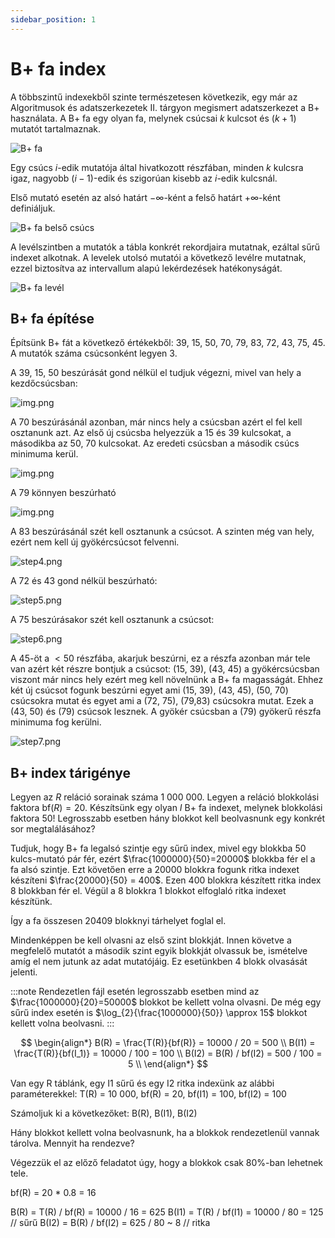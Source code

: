 ```yaml
---
sidebar_position: 1
---
```


# B+ fa index

A többszintű indexekből szinte természetesen következik, egy már az Algoritmusok és adatszerkezetek II. tárgyon
megismert adatszerkezet a B+ használata. A B+ fa egy olyan fa, melynek csúcsai $k$ kulcsot és $(k+1)$ mutatót
tartalmaznak.

![B+ fa](/img/databases2/indexes/b_plus_tree.png)

Egy csúcs $i$-edik mutatója által hivatkozott részfában, minden $k$ kulcsra igaz, nagyobb $(i - 1)$-edik és szigorúan
kisebb az $i$-edik kulcsnál.

Első mutató esetén az alsó határt $-\infty$-ként a felső határt $+\infty$-ként definiáljuk.

![B+ fa belső csúcs](/img/databases2/indexes/b_plus_tree_inner_node.png)

A levélszintben a mutatók a tábla konkrét rekordjaira mutatnak, ezáltal sűrű indexet alkotnak. A levelek utolsó mutatói
a következő levélre mutatnak, ezzel biztosítva az intervallum alapú lekérdezések hatékonyságát.

![B+ fa levél](/img/databases2/indexes/b_plus_tree_leaf.png)
## B+ fa építése

Építsünk B+ fát a következő értékekből: 39, 15, 50, 70, 79, 83, 72, 43, 75, 45. A mutatók száma csúcsonként legyen 3.

A 39, 15, 50 beszúrását gond nélkül el tudjuk végezni, mivel van hely a kezdőcsúcsban:

![img.png](/img/databases2/indexes/b_plus_tree_insert/step1.png)

A 70 beszúrásánál azonban, már nincs hely a csúcsban azért el fel kell osztanunk azt.
Az első új csúcsba helyezzük a 15 és 39 kulcsokat, a másodikba az 50, 70 kulcsokat.
Az eredeti csúcsban a második csúcs minimuma kerül.

![img.png](/img/databases2/indexes/b_plus_tree_insert/step2.png)

A 79 könnyen beszúrható

![img.png](/img/databases2/indexes/b_plus_tree_insert/step3.png)

A 83 beszúrásánál szét kell osztanunk a csúcsot. A szinten még van hely, ezért nem kell új gyökércsúcsot felvenni.

![step4.png](/img/databases2/indexes/b_plus_tree_insert/step4.png)

A 72 és 43 gond nélkül beszúrható:

![step5.png](/img/databases2/indexes/b_plus_tree_insert/step5.png)

A 75 beszúrásakor szét kell osztanunk a csúcsot:

![step6.png](/img/databases2/indexes/b_plus_tree_insert/step6.png)

A 45-öt a $<50$ részfába, akarjuk beszúrni, ez a részfa azonban már tele van azért két részre bontjuk a csúcsot:
(15, 39), (43, 45) a gyökércsúcsban viszont már nincs hely ezért meg kell növelnünk a B+ fa magasságát. Ehhez két új
csúcsot fogunk beszúrni egyet ami (15, 39), (43, 45), (50, 70) csúcsokra mutat és egyet ami a (72, 75), (79,83)
csúcsokra mutat. Ezek a (43, 50) és (79) csúcsok lesznek. A gyökér csúcsban a (79) gyökerű részfa minimuma fog kerülni.

![step7.png](/img/databases2/indexes/b_plus_tree_insert/step7.png)
## B+ index tárigénye

Legyen az $R$ reláció sorainak száma 1 000 000. Legyen a reláció blokkolási faktora $\mathrm{bf}(R) = 20$. Készítsünk
egy olyan $I$ B+ fa indexet, melynek blokkolási faktora 50! Legrosszabb esetben hány blokkot kell beolvasnunk egy
konkrét sor megtalálásához?

Tudjuk, hogy B+ fa legalsó szintje egy sűrű index, mivel egy blokkba $50$ kulcs-mutató pár fér, ezért
$\frac{1000000}{50}=20000$ blokkba fér el a fa alsó szintje. Ezt követően erre a $20000$ blokkra fogunk ritka indexet
készíteni $\frac{20000}{50} = 400$. Ezen $400$ blokkra készített ritka index $8$ blokkban fér el. Végül a $8$ blokkra
$1$ blokkot elfoglaló ritka indexet készítünk.

Így a fa összesen $20409$ blokknyi tárhelyet foglal el.

Mindenképpen be kell olvasni az első szint blokkját. Innen követve a megfelelő mutatót a második szint egyik blokkját
olvassuk be, ismételve amíg el nem jutunk az adat mutatójáig. Ez esetünkben $4$ blokk olvasását jelenti.

:::note
Rendezetlen fájl esetén legrosszabb esetben mind az $\frac{1000000}{20}=50000$ blokkot be kellett volna olvasni. De még
egy sűrű index esetén is $\log_{2}{\frac{1000000}{50}} \approx 15$ blokkot kellett volna beolvasni.
:::

$$
\begin{align*}
B(R) = \frac{T(R)}{bf(R)} = 10000 / 20 = 500 \\
B(I1) = \frac{T(R)}{bf(I_1)} = 10000 / 100 = 100 \\
B(I2) = B(R) / bf(I2) = 500 / 100 = 5 \\
\end{align*}
$$

Van egy R táblánk, egy I1 sűrű és egy I2 ritka indexünk az alábbi
paraméterekkel: T(R) = 10 000, bf(R) = 20, bf(I1) = 100, bf(I2) = 100

Számoljuk ki a következőket: B(R), B(I1), B(I2)

Hány blokkot kellett volna beolvasnunk, ha a blokkok rendezetlenül vannak tárolva. Mennyit ha rendezve?

Végezzük el az előző feladatot úgy, hogy a blokkok csak 80%-ban lehetnek tele.

bf(R) = 20 * 0.8 = 16

B(R) = T(R) / bf(R) = 10000 / 16 = 625
B(I1) = T(R) / bf(I1) = 10000 / 80 = 125 // sűrű
B(I2) = B(R) / bf(I2) = 625 / 80 ~ 8 // ritka

